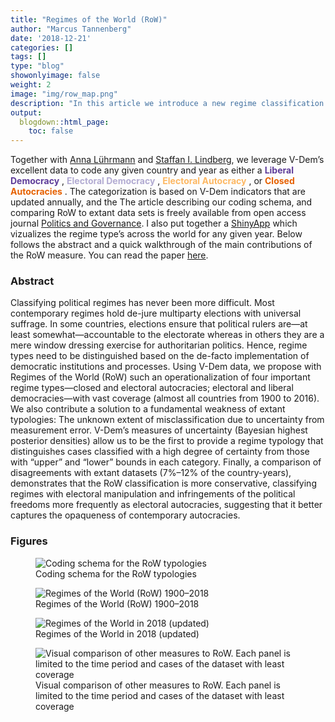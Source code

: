 ```yaml
---
title: "Regimes of the World (RoW)"
author: "Marcus Tannenberg"
date: '2018-12-21'
categories: []
tags: []
type: "blog"
showonlyimage: false
weight: 2
image: "img/row_map.png"
description: "In this article we introduce a new regime classification for almost all countries from 1900 up until today based on V-Dem data"
output:
  blogdown::html_page:
    toc: false
---
```


Together with [Anna Lührmann]() and [Staffan I. Lindberg](), we leverage V-Dem's excellent data to code any given country and year as either a <span style="color:#5e3c99"> **Liberal Democracy** </span>,  <span style="color:#b2abd2"> **Electoral Democracy** </span>, <span style="color:#fdb863"> **Electoral Autocracy** </span>, or <span style="color:#e66101"> **Closed Autocracies** </span>. The categorization is based on V-Dem indicators that are updated annually, and the  The article describing our coding schema, and comparing RoW to extant data sets is freely available from open access journal [Politics and Governance](https://www.cogitatiopress.com/politicsandgovernance/index). I also put together a [ShinyApp](https://tannenberg.shinyapps.io/regimes-of-the-world/) which vizualizes the regime type's across the world for any given year. Below follows the abstract and a quick walkthrough of the main contributions of the RoW measure. You can read the paper [here](https://www.cogitatiopress.com/politicsandgovernance/article/download/1214/1214).


### Abstract

Classifying political regimes has never been more difficult. Most contemporary regimes hold de-jure multiparty elections with universal suffrage. In some countries, elections ensure that political rulers are—at least somewhat—accountable to the electorate whereas in others they are a mere window dressing exercise for authoritarian politics. Hence, regime types need to be distinguished based on the de-facto implementation of democratic institutions and processes. Using V-Dem data, we propose with Regimes of the World (RoW) such an operationalization of four important regime types—closed and electoral autocracies; electoral and liberal democracies—with vast coverage (almost all countries from 1900 to 2016). We also contribute a solution to a fundamental weakness of extant typologies: The unknown extent of misclassification due to uncertainty from measurement error. V-Dem’s measures of uncertainty (Bayesian highest posterior densities) allow us to be the first to provide a regime typology that distinguishes cases classified with a high degree of certainty from those with “upper” and “lower” bounds in each category. Finally, a comparison of disagreements with extant datasets (7%–12% of the country-years), demonstrates that the RoW classification is more conservative, classifying regimes with electoral manipulation and infringements of the political freedoms more frequently as electoral autocracies, suggesting that it better captures the opaqueness of contemporary autocracies.

### Figures

![Coding schema for the RoW typologies](/img/code-tree.png)

![Regimes of the World (RoW) 1900–2018](/img/row_stacked_graph_new_legend.png)

![Regimes of the World in 2018 (updated)](/img/row_map.png)

![Visual comparison of other measures to RoW. Each panel is limited to the time period and cases of the
dataset with least coverage](/img/row_fig5.png)




